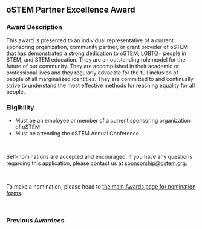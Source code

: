 
<SiteLayout title="Awards - Partner Excellence" accent="apricot">

<div>

## oSTEM Partner Excellence Award

### Award Description

This award is presented to an individual representative of a current sponsoring
organization, community partner, or grant provider of oSTEM that has
demonstrated a strong dedication to oSTEM, LGBTQ+ people in STEM, and STEM
education. They are an outstanding role model for the future of our community.
They are accomplished in their academic or professional lives and they regularly
advocate for the full inclusion of people of all marginalized identities. They
are committed to and continually strive to understand the most effective methods
for reaching equality for all people.

### Eligibility

- Must be an employee or member of a current sponsoring organization of oSTEM
- Must be attending the oSTEM Annual Conference

<br />

Self-nominations are accepted and encouraged. If you have any questions
regarding this application, please contact us at sponsorship@ostem.org.

<br />

To make a nomination, please head to [the main Awards page for nomination forms](.#sponsor-awards).

</div>

<br />

<div>

### Previous Awardees

<div className="grid gap-8 md:grid-cols-2 my-1">
  <AwardeeCard
    awardeeName="Casady Wyckoff - The Boeing Company"
    awardYear={2022}
    profileImg="/images/awards/partner-excellence-award/casady-2022.jpg"
    altDesc="Profile picture of Casady Wyckoff"
    width={300}
    height={200}
  />
  <AwardeeCard
    awardeeName="Stuart Duncan - University of Connecticut"
    awardYear={2021}
    profileImg="/images/pattern/rainbox-box-pattern-desaturated.png"
    altDesc="Profile picture of Stuart Duncan"
    width={180}
    height={220}
  />
  <AwardeeCard
    awardeeName="Beau Williams - Boeing Sr Manager"
    awardYear={2019}
    profileImg="/images/awards/partner-excellence-award/beau-williams-2019.jpeg"
    altDesc="Profile picture of Beau Williams"
    width={180}
    height={220}
  />
  <AwardeeCard
    awardeeName="Lianna Newman - ConsenSys"
    awardYear={2018}
    profileImg="/images/awards/partner-excellence-award/lianna-newman-2018.jpeg"
    altDesc="Profile picture of Lianna Newman"
    width={150}
    height={227}
  />
  <AwardeeCard
    awardeeName="Steve Riley - NASA"
    awardYear={2017}
    profileImg="/images/awards/partner-excellence-award/steve-riley-2017.jpeg"
    altDesc="Profile picture of Steve Riley"
    width={150}
    height={226}
  />
  <AwardeeCard
    awardeeName="Wolfgang Sigmund - University of Florida"
    awardYear={2016}
    profileImg="/images/awards/partner-excellence-award/wolfgang-sigmund-2016.jpeg"
    altDesc="Profile picture of Wolfgang Sigmund"
    width={150}
    height={255}
  />
  <AwardeeCard
    awardeeName="Gib Murray - Raytheon"
    awardYear={2015}
    profileImg="/images/awards/partner-excellence-award/gib-murray-2015.jpeg"
    altDesc="Profile picture of Gib Murray"
    width={200}
    height={200}
  />
</div>

</div>
</SiteLayout>
